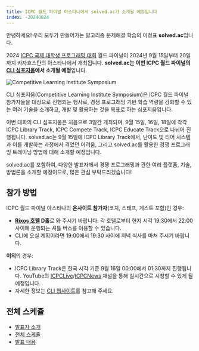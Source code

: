 ```yaml
---
title: ICPC 월드 파이널 아스타나에서 solved.ac가 소개될 예정입니다
index: -20240824
---
```


안녕하세요! 우리 모두가 만들어가는 알고리즘 문제해결 학습의 이정표 **solved.ac**입니다.

2024 [ICPC 국제 대학생 프로그래밍 대회](https://icpc.global/) 월드 파이널이 2024년 9월 15일부터 20일까지 카자흐스탄의 아스타나에서 개최됩니다. **solved.ac는 이번 ICPC 월드 파이널의 [CLI 심포지움](https://cli.u.icpc.global/)에서 소개될 예정**입니다.

![Competitive Learning Institute Symposium](./240824/clis.png)

CLI 심포지움(Competitive Learning Institute Symposium)은 ICPC 월드 파이널 참가자들을 대상으로 진행되는 행사로, 경쟁 프로그래밍 기반 학습 역량을 강화할 수 있는 여러 기술을 소개하고, 개발 및 활용하는 것을 목표로 하는 심포지움입니다.

이번 대회의 CLI 심포지움은 처음으로 3일간 개최되며, 9월 15일, 16일, 18일에 각각 ICPC Library Track, ICPC Compete Track, ICPC Educate Track으로 나뉘어 진행됩니다. solved.ac는 9월 15일에 ICPC Library Track에서, 난이도 및 티어 시스템과 이를 개발하는 과정에서 겪었던 어려움, 그리고 solved.ac를 활용한 경쟁 프로그래밍 트레이닝 방법에 대해 소개할 예정입니다.

solved.ac를 포함하여, 다양한 발표자께서 경쟁 프로그래밍과 관한 여러 플랫폼, 기술, 방법론을 소개할 예정이므로, 많은 관심 부탁드리겠습니다!

## 참가 방법

ICPC 월드 파이널 아스타나의 **온사이트 참가자**(코치, 스태프, 게스트 포함)인 경우:

- **[Rixos 호텔](https://maps.app.goo.gl/dMSpaGVi8xzbf7Vg7) D홀**로 와 주시기 바랍니다. 각 호텔로부터 현지 시각 19:30에서 22:00 사이에 운행되는 셔틀 버스를 이용할 수 있습니다.
- CLI에 오실 계획이라면 19:00에서 19:30 사이에 저녁 식사를 마쳐 주시기 바랍니다.

**이외**의 경우:

- ICPC Library Track은 한국 시각 기준 9월 16일 00:00에서 01:30까지 진행됩니다. YouTube의 [ICPCLive](https://www.youtube.com/@ICPCLive)/[ICPCNews](https://www.youtube.com/@ICPCNews) 채널을 통해 실시간으로 시청할 수 있게 될 예정입니다.
- 자세한 정보는 [CLI 웹사이트](https://cli.u.icpc.global/)를 참고해 주세요.

## 전체 스케쥴

<CLISSchedule2024 />

- [발표자 소개](https://cli.u.icpc.global/biographies/)
- [전체 스케쥴](https://cli.u.icpc.global/astana-2024/)
- [발표 내용](https://docs.google.com/document/d/1GtydUYVq8CjtYBJB0jxo6BUXJrCMDB-1gY7N0DQodms/edit)
